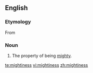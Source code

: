 ==English==

===Etymology===
From {{suffix|mighty|ness}}

===Noun===
{{en-noun|-}}

#The property of being [[mighty]].

[[te:mightiness]]
[[vi:mightiness]]
[[zh:mightiness]]